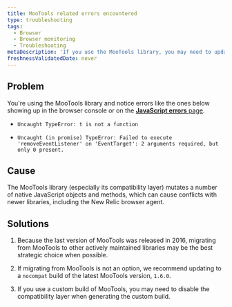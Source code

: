 ```yaml
---
title: MooTools related errors encountered
type: troubleshooting
tags:
  - Browser
  - Browser monitoring
  - Troubleshooting
metaDescription: 'If you use the MooTools library, you may need to update to the nocompat build of MooTools version 1.6.0 to address conflicts.'
freshnessValidatedDate: never
---
```


## Problem

You're using the MooTools library and notice errors like the ones below showing up in the browser console or on the [**JavaScript errors** page](/docs/browser/new-relic-browser/browser-pro-features/js-errors-dashboard-examining-errors-over-time).

- `Uncaught TypeError: t is not a function`

- `Uncaught (in promise) TypeError: Failed to execute 'removeEventListener' on 'EventTarget': 2 arguments required, but only 0 present.`

## Cause

The MooTools library (especially its compatibility layer) mutates a number of native JavaScript objects and methods, which can cause conflicts with newer libraries, including the New Relic browser agent.

## Solutions

1. Because the last version of MooTools was released in 2016, migrating from MooTools to other actively maintained libraries may be the best strategic choice when possible.

2. If migrating from MooTools is not an option, we recommend updating to a `nocompat` build of the latest MooTools version, `1.6.0`.

3. If you use a custom build of MooTools, you may need to disable the compatibility layer when generating the custom build.